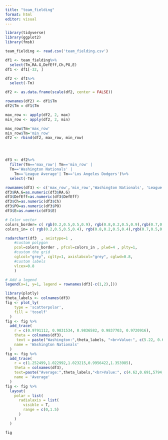 ```yaml
---
title: "team_fielding"
format: html
editor: visual
---
```


```r
library(tidyverse)
library(ggplot2)
library(fmsb)
```

```r
team_fielding <- read.csv('team_fielding.csv')

df1 <- team_fielding%>%
  select(Tm,RA.G,DefEff,Ch,PO,E)
df1 <- df1[-32, ]

df2 <- df1%>%
  select(-Tm)

df2 <- as.data.frame(scale(df2, center = FALSE))

rownames(df2) <- df1$Tm
df2$Tm = df1$Tm

max_row <- apply(df2, 2, max)
min_row <- apply(df2, 2, min)

max_row$Tm='max_row'
min_row$Tm='min_row'
df2 <- rbind(df2, max_row, min_row)




df3 <- df2%>%
  filter(Tm=='max_row'| Tm=='min_row' |
  Tm=='Washington Nationals' |
    Tm=='League Average'| Tm=='Los Angeles Dodgers')%>%
  select(-Tm)

rownames(df3) <- c('max_row','min_row','Washington Nationals', 'League Average', 'Los Angeles Dodgers')
df3$RA.G=as.numeric(df3$RA.G)
df3$DefEff=as.numeric(df3$DefEff)
df3$Ch=as.numeric(df3$Ch)
df3$PO=as.numeric(df3$PO)
df3$E=as.numeric(df3$E)
```

```r


# Color vector
colors_border= c( rgb(0.2,0.5,0.5,0.9), rgb(0.8,0.2,0.5,0.9),rgb(0.7,0.5,0.1,0.9)  )
colors_in= c( rgb(0.2,0.5,0.5,0.4), rgb(0.8,0.2,0.5,0.4),rgb(0.7,0.5,0.1,0.4)  )

radarchart(df3  , axistype=1 , 
    #custom polygon
    pcol=colors_border , pfcol=colors_in , plwd=4 , plty=1,
    #custom the grid
    cglcol="grey", cglty=1, axislabcol="grey", cglwd=0.8,
    #custom labels
    vlcex=0.8 
    )

# Add a legend
legend(x=1, y=1, legend = rownames(df3[-c(1,2),]))

```

```r
library(plotly)
theta_labels <- colnames(df3)
fig <- plot_ly(
    type = 'scatterpolar',
    fill = 'toself'
  ) 
fig <- fig %>%
  add_trace(
    r = c(0.9791112, 0.9831534, 0.9836582, 0.9837703, 0.9720916),
    theta = colnames(df3),
     text = paste("Washington:",theta_labels, "<br>Value:", c(5.22, 0.682,5880,4285, 90)),
    name = 'Washington Nationals'
  ) 
fig <- fig %>%
  add_trace(
    r = c(1.252499,1.022992,1.023215,0.9956422,1.353985),
    theta = colnames(df3),
    text=paste("Average:",theta_labels,"<br>Value:", c(4.62,0.691,5794,4309,84)),
    name = 'Average'
  ) 
fig <- fig %>%
  layout(
    polar = list(
      radialaxis = list(
        visible = T,
        range = c(0,1.5)
      )
    )
  )

fig

```
